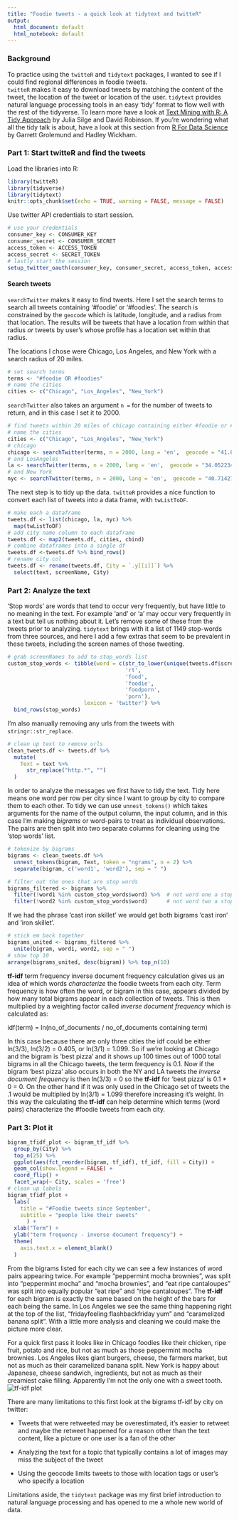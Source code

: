 ```yaml
---
title: "Foodie tweets - a quick look at tidytext and twitteR"
output:
  html_document: default
  html_notebook: default
---
```


### Background

To practice using the `twitteR` and `tidytext` packages, I wanted to see if I could find regional differences in foodie tweets.  
`twitteR` makes it easy to download tweets by matching the content of the tweet, the location of the tweet or location of the 
user. `tidytext` provides natural language processing tools in an easy 'tidy' format to flow well with the rest of the 
tidyverse. To learn more have a look at [Text Mining with R: A Tidy Approach](https://www.tidytextmining.com/) by Julia Silge 
and David Robinson.  If you're wondering what all the tidy talk is about, have a look at this section from [R For Data 
Science](http://r4ds.had.co.nz/tidy-data.html#tidy-data-1) by Garrett Grolemund and Hadley Wickham.

### Part 1: Start twitteR and find the tweets

Load the libraries into R:

```r
library(twitteR)
library(tidyverse)
library(tidytext)
knitr::opts_chunk$set(echo = TRUE, warning = FALSE, message = FALSE)
```


Use twitter API credentials to start session.

```r
# use your credentials
consumer_key <- CONSUMER_KEY
consumer_secret <- CONSUMER_SECRET
access_token <- ACCESS_TOKEN
access_secret <- SECRET_TOKEN
# lastly start the session
setup_twitter_oauth(consumer_key, consumer_secret, access_token, access_secret)
```

#### Search tweets

`searchTwitter` makes it easy to find tweets. Here I set the search terms to search all tweets containing '#foodie' or 
'#foodies'.  The search is constrained by the `geocode` which is latitude, longitude, and a radius from that location.  The 
results will be tweets that have a location from within that radius *or* tweets by user's whose profile has a location set 
within that radius.

The locations I chose were Chicago, Los Angeles, and New York with a search radius of 20 miles.

```r
# set search terms
terms <- "#foodie OR #foodies"
# name the cities
cities <- c("Chicago", "Los_Angeles", "New_York")
```

`searchTwitter` also takes an argument `n =` for the number of tweets to return, and in this case I set it to 2000.

```r
# find tweets within 20 miles of chicago containing either #foodie or #foodies in English
# name the cities
cities <- c("Chicago", "Los_Angeles", "New_York")
# chicago
chicago <- searchTwitter(terms, n = 2000, lang = 'en',  geocode = "41.881832,-87.623177,20mi", since = "2017-09-01")
# and LosAngeles
la <- searchTwitter(terms, n = 2000, lang = 'en',  geocode = "34.052234,-118.243685,20mi", since = "2017-09-01")
# and New York
nyc <- searchTwitter(terms, n = 2000, lang = 'en',  geocode = "40.7142700,-74.0059700,20mi", since = "2017-09-01")
```

The next step is to tidy up the data.  `twitteR` provides a nice function to convert each list of tweets into a data frame, with `twListToDF`.  

```r
# make each a dataframe
tweets.df <- list(chicago, la, nyc) %>% 
  map(twListToDF)
# add city name column to each dataframe
tweets.df <- map2(tweets.df, cities, cbind)
# combine dataframes into a single df
tweets.df <-tweets.df %>% bind_rows()
# rename city col
tweets.df <- rename(tweets.df, City = `.y[[i]]`) %>% 
  select(text, screenName, City)
```

### Part 2: Analyze the text

'Stop words' are words that tend to occur very frequently, but have little to no meaning in the text.  For example 'and' or 'a' 
may occur very frequently in a text but tell us nothing about it.  Let's remove some of these from the tweets prior to 
analyzing.  `tidytext` brings with it a list of 1149 stop-words from three sources, and here I add a few extras that seem to be 
prevalent in these tweets, including the screen names of those tweeting.

```r
# grab screenNames to add to stop_words list
custom_stop_words <- tibble(word = c(str_to_lower(unique(tweets.df$screenName)),
                                     'rt', 
                                     'food',
                                     'foodie',
                                     'foodporn',
                                     'porn'),
                        lexicon = 'twitter') %>% 
  bind_rows(stop_words)
```

I'm also manually removing any urls from the tweets with `stringr::str_replace`.

```r
# clean up text to remove urls
clean_tweets.df <- tweets.df %>% 
  mutate(
    Text = text %>% 
      str_replace("http.*", "")
  ) 
```


In order to analyze the messages we first have to tidy the text.  Tidy here means one word per row per city since I want to 
group by city to compare them to each other.  To tidy we can use `unnest_tokens()` which takes arguments for the name of the 
output column, the input column, and in this case I'm making *bigrams* or word-pairs to treat as individual observations.  The 
pairs are then split into two separate columns for cleaning using the 'stop words' list.

```r
# tokenize by bigrams
bigrams <- clean_tweets.df %>% 
  unnest_tokens(bigram, Text, token = "ngrams", n = 2) %>% 
  separate(bigram, c('word1', 'word2'), sep = " ") 
```


```r
# filter out the ones that are stop words
bigrams_filtered <- bigrams %>%
  filter(!word1 %in% custom_stop_words$word) %>%  # not word one a stop word
  filter(!word2 %in% custom_stop_words$word)      # not word two a stop word
```

If we had the phrase 'cast iron skillet' we would get both bigrams 'cast iron' and 'iron skillet'.


```r
# stick em back together
bigrams_united <- bigrams_filtered %>%
  unite(bigram, word1, word2, sep = " ")
# show top 10
arrange(bigrams_united, desc(bigram)) %>% top_n(10)
```

**tf-idf** term frequency inverse document frequency calculation gives us an idea of which words *characterize* the foodie tweets from each city.  Term frequency is how often the word, or bigram in this case, appears divided by how many total bigrams appear in each collection of tweets.  This is then multiplied by a weighting factor called *inverse document frequency* which is calculated as:

idf(term) = ln(no_of_documents / no_of_documents containing term)

In this case because there are only three cities the idf could be either ln(3/3), ln(3/2) = 0.405, or ln(3/1) = 1.099.  So if we're looking at Chicago and the bigram is 'best pizza' and it shows up 100 times out of 1000 total bigrams in all the Chicago tweets, the term frequency is 0.1.  Now if the bigram 'best pizza' also occurs in both the NY and LA tweets the *inverse document frequency* is then ln(3/3) = 0 so the **tf-idf** for 'best pizza' is 0.1 * 0 = 0.  On the other hand if it was only used in the Chicago set of tweets the .1 would be multiplied by ln(3/1) = 1.099 therefore increasing it's weight.  In this way the calculating the **tf-idf** can help determine which terms (word pairs) characterize the #foodie tweets from each city.


### Part 3: Plot it

```r
bigram_tfidf_plot <- bigram_tf_idf %>% 
  group_by(City) %>% 
  top_n(25) %>% 
  ggplot(aes(fct_reorder(bigram, tf_idf), tf_idf, fill = City)) +
  geom_col(show.legend = FALSE) +
  coord_flip() +
  facet_wrap(~ City, scales = 'free')
# clean up labels
bigram_tfidf_plot +
  labs(
    title = "#Foodie tweets since September",
    subtitle = "people like their sweets"
      ) +
  xlab("Term") +
  ylab("term frequency - inverse document frequency") +
  theme(
    axis.text.x = element_blank()
  )
```

From the bigrams listed for each city we can see a few instances of word pairs appearing twice.  For example "peppermint mocha 
brownies", was split into "peppermint mocha" and "mocha brownies", and "eat ripe cantaloupes" was split into equally popular 
"eat ripe" and "ripe cantaloupes".  The **tf-idf** for each bigram is exactly the same based on the height of the bars for each 
being the same. In Los Angeles we see the same thing happening right at the top of the list, "fridayfeeling flashbackfriday 
yum" and "caramelized banana split".  With a little more analysis and cleaning we could make the picture more clear.


For a quick first pass it looks like in Chicago foodies like their chicken, ripe fruit, potato and rice, but not as much as 
those peppermint mocha brownies.  Los Angeles likes giant burgers, cheese, the farmers market, but not as much as their 
caramelized banana split.  New York is happy about Japanese, cheese sandwich, ingredients, but not as much as their creamiest 
cake filling.  Apparently I'm not the only one with a sweet tooth. ![tf-idf plot](bigram_plot-1.png)

There are many limitations to this first look at the bigrams tf-idf by city on twitter:

* Tweets that were retweeted may be overestimated, it's easier to retweet and maybe the retweet happened for a reason other 
than the text content, like a picture or one user is a fan of the other

* Analyzing the text for a topic that typically contains a lot of images may miss the subject of the tweet

* Using the geocode limits tweets to those with location tags or user's who specify a location

Limitations aside, the `tidytext` package was my first brief introduction to natural language processing and has opened to me a whole new world of data.
